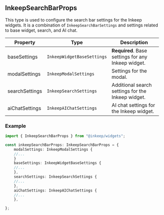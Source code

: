 ## InkeepSearchBarProps

This type is used to configure the search bar settings for the Inkeep widgets. It is a combination of `InkeepSearchBarSettings` and settings related to base widget, search, and AI chat.

| Property       | Type                       | Description                                        |
| -------------- | -------------------------- | -------------------------------------------------- |
| baseSettings   | `InkeepWidgetBaseSettings` | **Required**. Base settings for any Inkeep widget. |
| modalSettings  | `InkeepModalSettings`      | Settings for the modal.                            |
| searchSettings | `InkeepSearchSettings`     | Additional search settings for the Inkeep widget.  |
| aiChatSettings | `InkeepAIChatSettings`     | AI chat settings for the Inkeep widget.            |

### Example

```typescript
import { InkeepSearchBarProps } from "@inkeep/widgets";

const inkeepSearchBarProps: InkeepSearchBarProps = {
    modalSettings: InkeepModalSettings {
    //...
    }
    baseSettings: InkeepWidgetBaseSettings {
    //...
    },
    searchSettings: InkeepSearchSettings {
    //...
    },
    aiChatSettings: InkeepAIChatSettings {
    //...
    },

};

```

<Snippet file="InkeepWidgetBaseSettings.mdx" />
<Snippet file="InkeepModalSettings.mdx" />
<Snippet file="InkeepSearchSettings.mdx" />
<Snippet file="InkeepAIChatSettings.mdx" />
